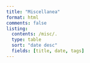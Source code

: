 ```yaml
---
title: "Miscellanea"
format: html
comments: false
listing:
  contents: /misc/.
  type: table
  sort: "date desc"
  fields: [title, date, tags]
---
```

